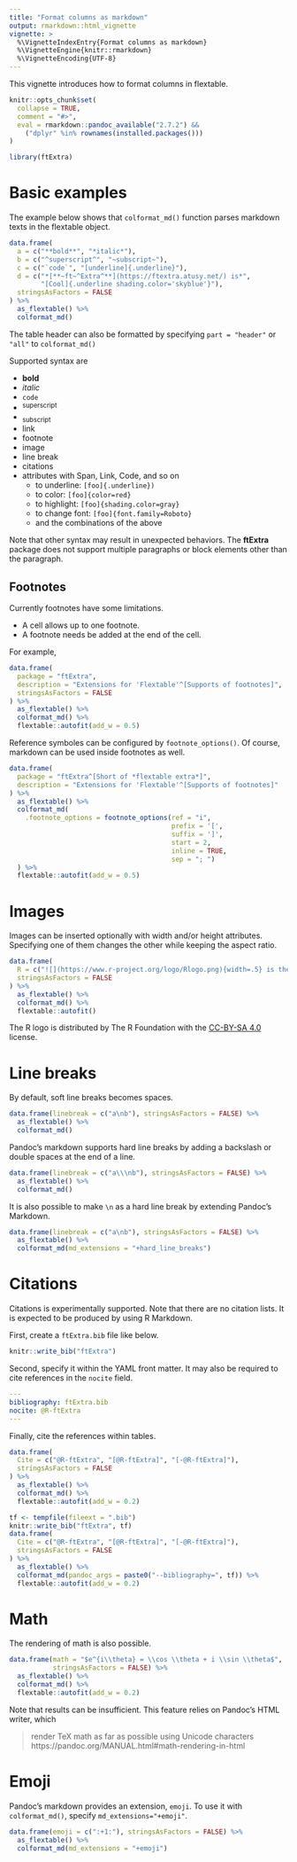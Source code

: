 ```yaml
---
title: "Format columns as markdown"
output: rmarkdown::html_vignette
vignette: >
  %\VignetteIndexEntry{Format columns as markdown}
  %\VignetteEngine{knitr::rmarkdown}
  %\VignetteEncoding{UTF-8}
---
```


This vignette introduces how to format columns in flextable.

```r
knitr::opts_chunk$set(
  collapse = TRUE,
  comment = "#>",
  eval = rmarkdown::pandoc_available("2.7.2") &&
    ("dplyr" %in% rownames(installed.packages()))
)
```

```r
library(ftExtra)
```

# Basic examples

The example below shows that `colformat_md()` function parses markdown texts in the flextable object.

```r
data.frame(
  a = c("**bold**", "*italic*"),
  b = c("^superscript^", "~subscript~"),
  c = c("`code`", "[underline]{.underline}"),
  d = c("*[**~ft~^Extra^**](https://ftextra.atusy.net/) is*",
        "[Cool]{.underline shading.color='skyblue'}"),
  stringsAsFactors = FALSE
) %>%
  as_flextable() %>%
  colformat_md()
```

The table header can also be formatted by specifying `part = "header"` or `"all"` to `colformat_md()`

Supported syntax are

- **bold**
- *italic*
- `code`
- ^superscript^
- ~subscript~
- link
- footnote
- image
- line break
- citations
- attributes with Span, Link, Code, and so on
    - to underline: `[foo]{.underline})`
    - to color: `[foo]{color=red}`
    - to highlight: `[foo]{shading.color=gray}`
    - to change font: `[foo]{font.family=Roboto}`
    - and the combinations of the above

Note that other syntax may result in unexpected behaviors.
The **ftExtra** package does not support multiple paragraphs or block elements other than the paragraph.

## Footnotes

Currently footnotes have some limitations.

- A cell allows up to one footnote.
- A footnote needs be added at the end of the cell.

For example,

```r
data.frame(
  package = "ftExtra",
  description = "Extensions for 'Flextable'^[Supports of footnotes]",
  stringsAsFactors = FALSE
) %>%
  as_flextable() %>%
  colformat_md() %>%
  flextable::autofit(add_w = 0.5)
```

Reference symboles can be configured by `footnote_options()`.
Of course, markdown can be used inside footnotes as well.

```r
data.frame(
  package = "ftExtra^[Short of *flextable extra*]",
  description = "Extensions for 'Flextable'^[Supports of footnotes]"
) %>%
  as_flextable() %>%
  colformat_md(
    .footnote_options = footnote_options(ref = "i",
                                         prefix = '[',
                                         suffix = ']',
                                         start = 2,
                                         inline = TRUE,
                                         sep = "; ")
  ) %>%
  flextable::autofit(add_w = 0.5)
```


# Images

Images can be inserted optionally with width and/or height attributes.
Specifying one of them changes the other while keeping the aspect ratio.

```r
data.frame(
  R = c("![](https://www.r-project.org/logo/Rlogo.png){width=.5} is the great language"),
  stringsAsFactors = FALSE
) %>%
  as_flextable() %>%
  colformat_md() %>%
  flextable::autofit()
```

The R logo is distributed by The R Foundation with the [CC-BY-SA 4.0](https://creativecommons.org/licenses/by-sa/4.0/) license.

# Line breaks

By default, soft line breaks becomes spaces.

```r
data.frame(linebreak = c("a\nb"), stringsAsFactors = FALSE) %>%
  as_flextable() %>%
  colformat_md()
```

Pandoc's markdown supports hard line breaks by adding a backslash or double spaces at the end of a line.

```r
data.frame(linebreak = c("a\\\nb"), stringsAsFactors = FALSE) %>%
  as_flextable() %>%
  colformat_md()
```

It is also possible to make `\n` as a hard line break by extending Pandoc's Markdown.

```r
data.frame(linebreak = c("a\nb"), stringsAsFactors = FALSE) %>%
  as_flextable() %>%
  colformat_md(md_extensions = "+hard_line_breaks")
```

# Citations

Citations is experimentally supported.
Note that there are no citation lists.
It is expected to be produced by using R Markdown.

First, create a `ftExtra.bib` file like below.

```r
knitr::write_bib("ftExtra")
```

Second, specify it within the YAML front matter.
It may also be required to cite references in the `nocite` field.

```yaml
---
bibliography: ftExtra.bib
nocite: @R-ftExtra
---
```

Finally, cite the references within tables.

```r
data.frame(
  Cite = c("@R-ftExtra", "[@R-ftExtra]", "[-@R-ftExtra]"),
  stringsAsFactors = FALSE
) %>%
  as_flextable() %>%
  colformat_md() %>%
  flextable::autofit(add_w = 0.2)
```

```r
tf <- tempfile(fileext = ".bib")
knitr::write_bib("ftExtra", tf)
data.frame(
  Cite = c("@R-ftExtra", "[@R-ftExtra]", "[-@R-ftExtra]"),
  stringsAsFactors = FALSE
) %>%
  as_flextable() %>%
  colformat_md(pandoc_args = paste0("--bibliography=", tf)) %>%
  flextable::autofit(add_w = 0.2)
```

# Math

The rendering of math is also possible.

```r
data.frame(math = "$e^{i\\theta} = \\cos \\theta + i \\sin \\theta$",
           stringsAsFactors = FALSE) %>%
  as_flextable() %>%
  colformat_md() %>%
  flextable::autofit(add_w = 0.2)
```

Note that results can be insufficient.
This feature relies on Pandoc's HTML writer, which

> render TeX math as far as possible using Unicode characters \
> https://pandoc.org/MANUAL.html#math-rendering-in-html

# Emoji

Pandoc's markdown provides an extension, `emoji`.
To use it with `colformat_md()`, specify `md_extensions="+emoji"`.

```r
data.frame(emoji = c(":+1:"), stringsAsFactors = FALSE) %>%
  as_flextable() %>%
  colformat_md(md_extensions = "+emoji")
```
